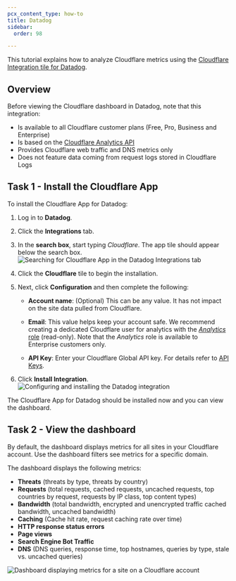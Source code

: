 ```yaml
---
pcx_content_type: how-to
title: Datadog
sidebar:
  order: 98

---
```


This tutorial explains how to analyze Cloudflare metrics using the [Cloudflare Integration tile for Datadog](https://docs.datadoghq.com/integrations/cloudflare/).

## Overview

Before viewing the Cloudflare dashboard in Datadog, note that this integration:

* Is available to all Cloudflare customer plans (Free, Pro, Business and Enterprise)
* Is based on the [Cloudflare Analytics API](/api/operations/zone-analytics-\(-deprecated\)-get-dashboard)
* Provides Cloudflare web traffic and DNS metrics only
* Does not feature data coming from request logs stored in Cloudflare Logs

## Task 1 - Install the Cloudflare App

To install the Cloudflare App for Datadog:

1. Log in to **Datadog**.

2. Click the **Integrations** tab.

3. In the **search box**, start typing *Cloudflare*. The app tile should appear below the search box.
   ![Searching for Cloudflare App in the Datadog Integrations tab](~/assets/images/fundamentals/datadog/screenshots/datadog-integrations.png)

4. Click the **Cloudflare** tile to begin the installation.

5. Next, click **Configuration** and then complete the following:

   * **Account name**: (Optional) This can be any value. It has not impact on the site data pulled from Cloudflare.

   * **Email**: This value helps keep your account safe. We recommend creating a dedicated Cloudflare user for analytics with the [*Analytics* role](/fundamentals/setup/manage-members/roles/) (read-only). Note that the *Analytics* role is available to Enterprise customers only.

   * **API Key**: Enter your Cloudflare Global API key. For details refer to [API Keys](/fundamentals/api/get-started/keys/).

6. Click **Install Integration**.
   ![Configuring and installing the Datadog integration](~/assets/images/fundamentals/datadog/screenshots/cloudflare-tile-datadog-fill-details.png)

The Cloudflare App for Datadog should be installed now and you can view the dashboard.

## Task 2 - View the dashboard

By default, the dashboard displays metrics for all sites in your Cloudflare account. Use the dashboard filters see metrics for a specific domain.

The dashboard displays the following metrics:

* **Threats** (threats by type, threats by country)
* **Requests** (total requests, cached requests, uncached requests, top countries by request, requests by IP class, top content types)
* **Bandwidth** (total bandwidth, encrypted and unencrypted traffic cached bandwidth, uncached bandwidth)
* **Caching** (Cache hit rate, request caching rate over time)
* **HTTP response status errors**
* **Page views**
* **Search Engine Bot Traffic**
* **DNS** (DNS queries, response time, top hostnames, queries by type, stale vs. uncached queries)

![Dashboard displaying metrics for a site on a Cloudflare account](~/assets/images/fundamentals/datadog/dashboards/cloudflare-dashboard-datadog.png)
